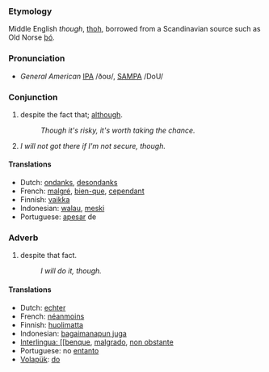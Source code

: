 ===Etymology===
Middle English ''though'', [[thoh]], borrowed from a Scandinavian source such as Old Norse [[þó]].

===Pronunciation===
*''General American'' [[w:IPA|IPA]] /ðoʊ/, [[w:SAMPA|SAMPA]] /DoU/

===Conjunction===
#despite the fact that; [[although]].
#:''Though it's risky, it's worth taking the chance.''
#''I will not got there if I'm not secure, though.''

==== Translations ====
*Dutch: [[ondanks]], [[desondanks]]
*French: [[malgré]], [[bien-que]], [[cependant]]
*Finnish: [[vaikka]]
*Indonesian: [[walau]], [[meski]]
*Portuguese: [[apesar]] de

===Adverb===
#despite that fact.
#:''I will do it, though.''

==== Translations ====
*Dutch: [[echter]]
*French: [[néanmoins]]
*Finnish: [[huolimatta]]
*Indonesian: [[bagaimanapun juga]]
*[[Interlingua: [[benque]], [[malgrado]], [[non obstante]]
*Portuguese:  no [[entanto]]
*[[Volapük]]: [[do]]